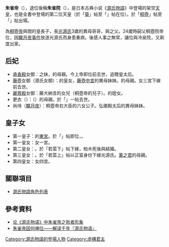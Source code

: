 {{Expand Japanese|朱雀帝}}

{{Otheruses|subject=「[[源氏物語|源氏物語]]」的角色|other=歷史上的真實人物|朱雀天皇}}

'''朱雀帝'''（{{jpn|j= 朱雀帝|hg= すざくてい・すざくのみかど}}），退位後稱'''朱雀院'''（{{jpn|j= 朱雀院|hg= すざくいん}}），是日本古典小说《[[源氏物語|源氏物語]]》中登場的架空[[天皇|天皇]]，也是全書中登場的第二位天皇（於「[[葵_(源氏物語)|葵]]」帖至「{{Tsl|ja|澪標 (源氏物語)|澪標 (源氏物語)|澪標}}」帖在位）。於「[[桐壺|桐壺]]」帖至「{{Tsl|ja|夕霧 (源氏物語)|夕霧 (源氏物語)|夕霧}}」帖出場。

為[[桐壺帝|桐壺帝]]與{{Tsl|ja|弘徽殿女御}}間的皇長子，長[[光源氏|光源氏]]3歲的異母哥哥，{{Tsl|ja|今上帝 (源氏物語)|今上帝 (源氏物語)|今上}}與{{Tsl|ja|女三宮}}之父。24歲時嗣父桐壺院帝位，因[[朧月夜事件|朧月夜事件]]放逐光源氏而身患重病，後感人事之無常，讓位與冷泉院，又剃度出家。

== 后妃 ==
*[[承香殿|承香殿]]女御：{{Tsl|ja|髭黒|髭黑}}之妹，{{Tsl|ja|今上帝 (源氏物語)|今上帝 (源氏物語)|今上帝}}的母親。今上帝即位前去世，追贈皇太后。
*[[飛香舍|藤壺]]女御（源氏女御）：{{Tsl|ja|先帝|先帝 (源氏物語)|先帝}}的皇女，[[藤壺中宮|藤壺中宮]]的異母妹妹。{{Tsl|ja|女三宮}}的母親。女三宮下嫁前去世。
*[[麗景殿|麗景殿]]女御：藤大納言的女兒（桐壺帝{{Tsl|ja|右大臣 (源氏物語)|右大臣 (源氏物語)|右大臣}}的兒子）。{{Tsl|ja|弘徽殿女御|弘徽殿太后}}的姪女。
*更衣（{{Tsl|ja|一条御息所}}）：{{Tsl|ja|女二宮}}（{{Tsl|ja|落葉の宮|落葉之宮}}）的母親。於「{{Tsl|ja|夕霧 (源氏物語)|夕霧 (源氏物語)|夕霧}}」一帖去世。
*尚侍（[[朧月夜|朧月夜]]）：桐壺帝右大臣的六女公子。弘徽殿太后的異母妹妹。

== 皇子女 ==
*第一皇子：{{Tsl|ja|冷泉帝}}的[[東宮|東宮]]。於「{{Tsl|ja|若菜 (源氏物語)|若菜 (源氏物語)|若菜下}}」帖即位，{{Tsl|ja|今上帝 (源氏物語)|今上帝 (源氏物語)|今上帝}}。
*第一皇女：女一宮。
*第二皇女：{{Tsl|ja|落葉の宮|落葉之宮|女二宮（落葉之宮）}}。於「若菜下」帖下嫁{{Tsl|ja|柏木 (源氏物語)#人物|柏木 (源氏物語)|柏木}}，柏木死後與{{Tsl|ja|夕霧 (源氏物語)#人物の夕霧|夕霧 (源氏物語)|夕霧}}結婚。
*第三皇女：{{Tsl|ja|女三宮}}。於「若菜上」帖以正室身份下嫁光源氏。[[薰之君|薰之君]]的母親。
*第四皇女：女四宮。

== 關聯項目 ==
*[[源氏物語角色列表|源氏物語角色列表]]

==參考資料==
*[http://www.cqvip.com/qk/81248x/201012/33567037.html 论《源氏物语》中朱雀帝之败者形象]
*[http://www.cqvip.com/qk/89733x/201406/50034165.html 朱雀帝因何禅位——解读千年『源氏物语』]

{{源氏物語}}

[[Category:源氏物語的登場人物|Category:源氏物語的登場人物]]
[[Category:虛構君主|Category:虛構君主]]